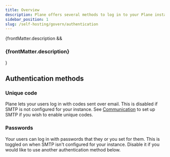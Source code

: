 ```yaml
---
title: Overview
description: Plane offers several methods to log in to your Plane instance. Configure these methods in instance god-mode.
sidebar_position: 1
slug: /self-hosting/govern/authentication
---
```


{frontMatter.description && <h3 class="description">{frontMatter.description}</h3>}

## Authentication methods

### Unique code

Plane lets your users log in with codes sent over email. This is disabled if SMTP is not configured for your instance. See [Communication](https://app.plane.so/plane/projects/e3ea12b0-62e3-4b8d-8ada-3379f4efc563/pages/e83af23e-b120-47b0-b241-2bee39037505) to set up SMTP if you wish to enable unique codes.

### Passwords

Your users can log in with passwords that they or you set for them. This is toggled on when SMTP isn't configured for your instance. Disable it if you would like to use another authentication method below.
